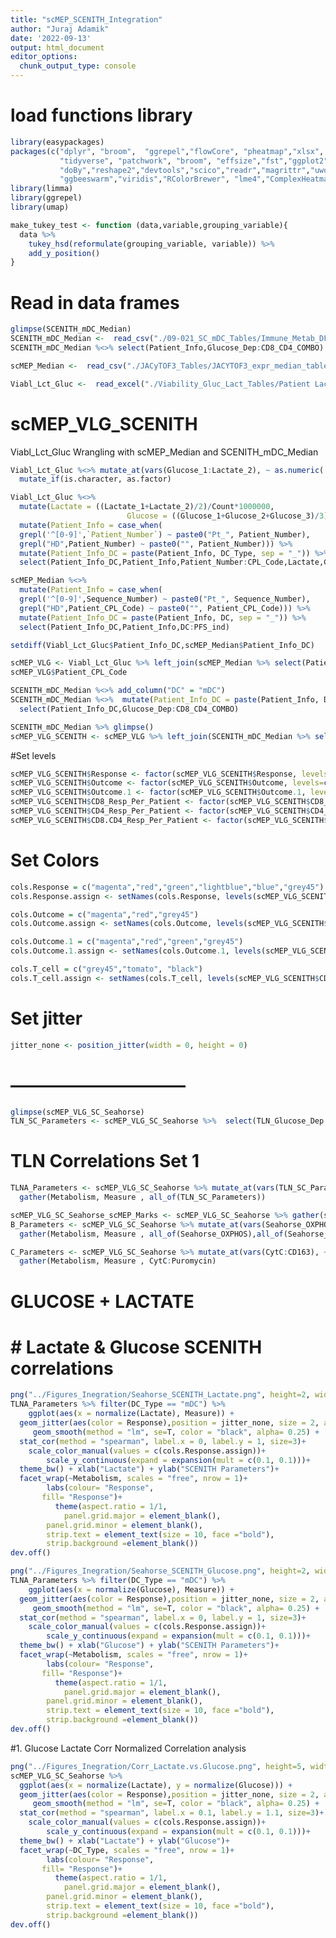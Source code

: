 ```yaml
---
title: "scMEP_SCENITH_Integration"
author: "Juraj Adamik"
date: '2022-09-13'
output: html_document
editor_options: 
  chunk_output_type: console
---
```


# load functions library
```r
library(easypackages)
packages(c("dplyr", "broom",  "ggrepel","flowCore", "pheatmap","xlsx",
           "tidyverse", "patchwork", "broom", "effsize","fst","ggplot2","gdata","rstatix","limma",
           "doBy","reshape2","devtools","scico","readr","magrittr","uwot","readxl","ggridges",
           "ggbeeswarm","viridis","RColorBrewer", "lme4","ComplexHeatmap","gridBase","circlize","dendextend","heatmaply","ggpubr","corrr", "survminer", "survival", "rstatix"))
library(limma)
library(ggrepel)
library(umap)

make_tukey_test <- function (data,variable,grouping_variable){
  data %>%
    tukey_hsd(reformulate(grouping_variable, variable)) %>%
    add_y_position()
}
```

# Read in data frames
```r
glimpse(SCENITH_mDC_Median)
SCENITH_mDC_Median <-  read_csv("./09-021_SC_mDC_Tables/Immune_Metab_DF.Tcell.csv")
SCENITH_mDC_Median %<>% select(Patient_Info,Glucose_Dep:CD8_CD4_COMBO)

scMEP_Median <-  read_csv("./JACyTOF3_Tables/JACYTOF3_expr_median_table.csv")

Viabl_Lct_Gluc <-  read_excel("./Viability_Gluc_Lact_Tables/Patient Lactate and Glucose levels1.xlsx", sheet = 1)
```

# scMEP_VLG_SCENITH
Viabl_Lct_Gluc Wrangling with scMEP_Median and SCENITH_mDC_Median
```r
Viabl_Lct_Gluc %<>% mutate_at(vars(Glucose_1:Lactate_2), ~ as.numeric(.)) %>%
  mutate_if(is.character, as.factor)

Viabl_Lct_Gluc %<>%  
  mutate(Lactate = ((Lactate_1+Lactate_2)/2)/Count*1000000,
                          Glucose = ((Glucose_1+Glucose_2+Glucose_3)/3)/Count*1000000) %>%
  mutate(Patient_Info = case_when(
  grepl('^[0-9]',`Patient_Number`) ~ paste0("Pt_", Patient_Number),
  grepl("HD",Patient_Number) ~ paste0("", Patient_Number))) %>% 
  mutate(Patient_Info_DC = paste(Patient_Info, DC_Type, sep = "_")) %>% 
  select(Patient_Info_DC,Patient_Info,Patient_Number:CPL_Code,Lactate,Glucose)

scMEP_Median %<>%  
  mutate(Patient_Info = case_when(
  grepl('^[0-9]',Sequence_Number) ~ paste0("Pt_", Sequence_Number),
  grepl("HD",Patient_CPL_Code) ~ paste0("", Patient_CPL_Code))) %>% 
  mutate(Patient_Info_DC = paste(Patient_Info, DC, sep = "_")) %>% 
  select(Patient_Info_DC,Patient_Info,DC:PFS_ind)

setdiff(Viabl_Lct_Gluc$Patient_Info_DC,scMEP_Median$Patient_Info_DC)

scMEP_VLG <- Viabl_Lct_Gluc %>% left_join(scMEP_Median %>% select(Patient_Info_DC,Patient_CPL_Code,CytC:PFS_ind),by = "Patient_Info_DC")
scMEP_VLG$Patient_CPL_Code

SCENITH_mDC_Median %<>% add_column("DC" = "mDC")
SCENITH_mDC_Median %<>%  mutate(Patient_Info_DC = paste(Patient_Info, DC, sep = "_")) %>% 
  select(Patient_Info_DC,Glucose_Dep:CD8_CD4_COMBO)

SCENITH_mDC_Median %>% glimpse()
scMEP_VLG_SCENITH <- scMEP_VLG %>% left_join(SCENITH_mDC_Median %>% select(Patient_Info_DC:Glnlysis_Dep, Bulk_Response_Per_Patient:CD8_CD4_COMBO) ,by = "Patient_Info_DC") 
```

#Set levels
```r
scMEP_VLG_SCENITH$Response <- factor(scMEP_VLG_SCENITH$Response, levels=c("HD","PR","SD","NED1","NED2","PD"))
scMEP_VLG_SCENITH$Outcome <- factor(scMEP_VLG_SCENITH$Outcome, levels=c("HD","Good","Bad"))
scMEP_VLG_SCENITH$Outcome.1 <- factor(scMEP_VLG_SCENITH$Outcome.1, levels=c("HD","Good","Stable","Bad"))
scMEP_VLG_SCENITH$CD8_Resp_Per_Patient <- factor(scMEP_VLG_SCENITH$CD8_Resp_Per_Patient, levels=c("No","Yes"))
scMEP_VLG_SCENITH$CD4_Resp_Per_Patient <- factor(scMEP_VLG_SCENITH$CD4_Resp_Per_Patient, levels=c("No","Yes"))
scMEP_VLG_SCENITH$CD8.CD4_Resp_Per_Patient <- factor(scMEP_VLG_SCENITH$CD8.CD4_Resp_Per_Patient, levels=c("No","Yes", "NA"))

```
# Set Colors
```r
cols.Response = c("magenta","red","green","lightblue","blue","grey45")
cols.Response.assign <- setNames(cols.Response, levels(scMEP_VLG_SCENITH$Response))

cols.Outcome = c("magenta","red","grey45")
cols.Outcome.assign <- setNames(cols.Outcome, levels(scMEP_VLG_SCENITH$Outcome))

cols.Outcome.1 = c("magenta","red","green","grey45")
cols.Outcome.1.assign <- setNames(cols.Outcome.1, levels(scMEP_VLG_SCENITH$Outcome.1))

cols.T_cell = c("grey45","tomato", "black")
cols.T_cell.assign <- setNames(cols.T_cell, levels(scMEP_VLG_SCENITH$CD8.CD4_Resp_Per_Patient))
```
# Set jitter
```r
jitter_none <- position_jitter(width = 0, height = 0)
```

# ------------------------------

```r
glimpse(scMEP_VLG_SC_Seahorse)
TLN_SC_Parameters <- scMEP_VLG_SC_Seahorse %>%  select(TLN_Glucose_Dep:TLN_Glutaminolysis_Dep) %>% colnames()

```

# TLN Correlations Set 1
```r
TLNA_Parameters <- scMEP_VLG_SC_Seahorse %>% mutate_at(vars(TLN_SC_Parameters), ~ normalize(.)) %>% 
  gather(Metabolism, Measure , all_of(TLN_SC_Parameters))

scMEP_VLG_SC_Seahorse_scMEP_Marks <- scMEP_VLG_SC_Seahorse %>% gather(scMEP_marker, Measure ,CytC:CD1c)
B_Parameters <- scMEP_VLG_SC_Seahorse %>% mutate_at(vars(Seahorse_OXPHOS,Seahorse_FAO,Seahorse_Glycolysis), ~ normalize(.)) %>% 
  gather(Metabolism, Measure , all_of(Seahorse_OXPHOS),all_of(Seahorse_FAO),all_of(Seahorse_Glycolysis))

C_Parameters <- scMEP_VLG_SC_Seahorse %>% mutate_at(vars(CytC:CD163), ~ normalize(.)) %>% 
  gather(Metabolism, Measure , CytC:Puromycin)
```


# GLUCOSE + LACTATE
# # Lactate & Glucose SCENITH correlations
```r
png("../Figures_Inegration/Seahorse_SCENITH_Lactate.png", height=2, width=20, units="in", res=600)
TLNA_Parameters %>% filter(DC_Type == "mDC") %>% 
    ggplot(aes(x = normalize(Lactate), Measure)) +
  geom_jitter(aes(color = Response),position = jitter_none, size = 2, alpha = 0.75)+
     geom_smooth(method = "lm", se=T, color = "black", alpha= 0.25) +
  stat_cor(method = "spearman", label.x = 0, label.y = 1, size=3)+
    scale_color_manual(values = c(cols.Response.assign))+
        scale_y_continuous(expand = expansion(mult = c(0.1, 0.1)))+
  theme_bw() + xlab("Lactate") + ylab("SCENITH Parameters")+
  facet_wrap(~Metabolism, scales = "free", nrow = 1)+
        labs(colour= "Response",
       fill= "Response")+
          theme(aspect.ratio = 1/1,
            panel.grid.major = element_blank(),
        panel.grid.minor = element_blank(),
        strip.text = element_text(size = 10, face ="bold"),
        strip.background =element_blank())
dev.off()

png("../Figures_Inegration/Seahorse_SCENITH_Glucose.png", height=2, width=20, units="in", res=600)
TLNA_Parameters %>% filter(DC_Type == "mDC") %>% 
    ggplot(aes(x = normalize(Glucose), Measure)) +
  geom_jitter(aes(color = Response),position = jitter_none, size = 2, alpha = 0.75)+
     geom_smooth(method = "lm", se=T, color = "black", alpha= 0.25) +
  stat_cor(method = "spearman", label.x = 0, label.y = 1, size=3)+
    scale_color_manual(values = c(cols.Response.assign))+
        scale_y_continuous(expand = expansion(mult = c(0.1, 0.1)))+
  theme_bw() + xlab("Glucose") + ylab("SCENITH Parameters")+
  facet_wrap(~Metabolism, scales = "free", nrow = 1)+
        labs(colour= "Response",
       fill= "Response")+
          theme(aspect.ratio = 1/1,
            panel.grid.major = element_blank(),
        panel.grid.minor = element_blank(),
        strip.text = element_text(size = 10, face ="bold"),
        strip.background =element_blank())
dev.off()
```



#1. Glucose Lactate Corr
Normalized Correlation analysis
```r
png("../Figures_Inegration/Corr_Lactate.vs.Glucose.png", height=5, width=5, units="in", res=600)
scMEP_VLG_SC_Seahorse %>% 
  ggplot(aes(x = normalize(Lactate), y = normalize(Glucose))) +
  geom_jitter(aes(color = Response),position = jitter_none, size = 2, alpha = 0.75)+
     geom_smooth(method = "lm", se=T, color = "black", alpha= 0.25) +
  stat_cor(method = "spearman", label.x = 0.1, label.y = 1.1, size=3)+
    scale_color_manual(values = c(cols.Response.assign))+
        scale_y_continuous(expand = expansion(mult = c(0.1, 0.1)))+
  theme_bw() + xlab("Lactate") + ylab("Glucose")+
  facet_wrap(~DC_Type, scales = "free", nrow = 1)+
        labs(colour= "Response",
       fill= "Response")+
          theme(aspect.ratio = 1/1,
            panel.grid.major = element_blank(),
        panel.grid.minor = element_blank(),
        strip.text = element_text(size = 10, face ="bold"),
        strip.background =element_blank())
dev.off()
```






